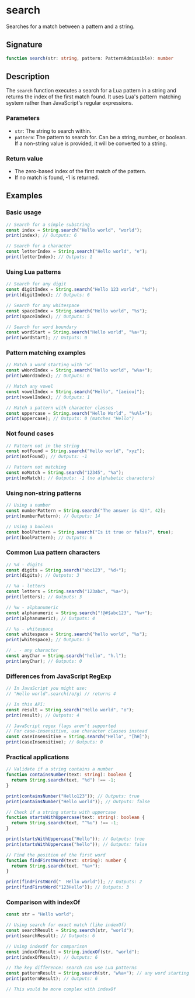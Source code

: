 # search

Searches for a match between a pattern and a string.

## Signature

```ts
function search(str: string, pattern: PatternAdmissible): number
```

## Description

The `search` function executes a search for a Lua pattern in a string and returns the index of the first match found. It uses Lua's pattern matching system rather than JavaScript's regular expressions.

### Parameters
- `str`: The string to search within.
- `pattern`: The pattern to search for. Can be a string, number, or boolean. If a non-string value is provided, it will be converted to a string.

### Return value
- The zero-based index of the first match of the pattern.
- If no match is found, -1 is returned.

## Examples

### Basic usage

```ts
// Search for a simple substring
const index = String.search("Hello world", "world");
print(index); // Outputs: 6

// Search for a character
const letterIndex = String.search("Hello world", "e");
print(letterIndex); // Outputs: 1
```

### Using Lua patterns

```ts
// Search for any digit
const digitIndex = String.search("Hello 123 world", "%d");
print(digitIndex); // Outputs: 6

// Search for any whitespace
const spaceIndex = String.search("Hello world", "%s");
print(spaceIndex); // Outputs: 5

// Search for word boundary
const wordStart = String.search("Hello world", "%a+");
print(wordStart); // Outputs: 0
```

### Pattern matching examples

```ts
// Match a word starting with 'w'
const wWordIndex = String.search("Hello world", "w%a+");
print(wWordIndex); // Outputs: 6

// Match any vowel
const vowelIndex = String.search("Hello", "[aeiou]");
print(vowelIndex); // Outputs: 1

// Match a pattern with character classes
const uppercase = String.search("Hello World", "%u%l+");
print(uppercase); // Outputs: 0 (matches "Hello")
```

### Not found cases

```ts
// Pattern not in the string
const notFound = String.search("Hello world", "xyz");
print(notFound); // Outputs: -1

// Pattern not matching
const noMatch = String.search("12345", "%a");
print(noMatch); // Outputs: -1 (no alphabetic characters)
```

### Using non-string patterns

```ts
// Using a number
const numberPattern = String.search("The answer is 42!", 42);
print(numberPattern); // Outputs: 14

// Using a boolean
const boolPattern = String.search("Is it true or false?", true);
print(boolPattern); // Outputs: 6
```

### Common Lua pattern characters

```ts
// %d - digits
const digits = String.search("abc123", "%d+");
print(digits); // Outputs: 3

// %a - letters
const letters = String.search("123abc", "%a+");
print(letters); // Outputs: 3

// %w - alphanumeric
const alphanumeric = String.search("!@#$abc123", "%w+");
print(alphanumeric); // Outputs: 4

// %s - whitespace
const whitespace = String.search("hello world", "%s");
print(whitespace); // Outputs: 5

// . - any character
const anyChar = String.search("hello", "h.l");
print(anyChar); // Outputs: 0
```

### Differences from JavaScript RegExp

```ts
// In JavaScript you might use:
// "Hello world".search(/o/g) // returns 4

// In this API:
const result = String.search("Hello world", "o");
print(result); // Outputs: 4

// JavaScript regex flags aren't supported
// For case-insensitive, use character classes instead
const caseInsensitive = String.search("Hello", "[hH]");
print(caseInsensitive); // Outputs: 0
```

### Practical applications

```ts
// Validate if a string contains a number
function containsNumber(text: string): boolean {
  return String.search(text, "%d") !== -1;
}

print(containsNumber("Hello123")); // Outputs: true
print(containsNumber("Hello world")); // Outputs: false

// Check if a string starts with uppercase
function startsWithUppercase(text: string): boolean {
  return String.search(text, "^%u") !== -1;
}

print(startsWithUppercase("Hello")); // Outputs: true
print(startsWithUppercase("hello")); // Outputs: false

// Find the position of the first word
function findFirstWord(text: string): number {
  return String.search(text, "%a+");
}

print(findFirstWord("  Hello world")); // Outputs: 2
print(findFirstWord("123Hello")); // Outputs: 3
```

### Comparison with indexOf

```ts
const str = "Hello world";

// Using search for exact match (like indexOf)
const searchResult = String.search(str, "world");
print(searchResult); // Outputs: 6

// Using indexOf for comparison
const indexOfResult = String.indexOf(str, "world");
print(indexOfResult); // Outputs: 6

// The key difference: search can use Lua patterns
const patternResult = String.search(str, "w%a+"); // any word starting with 'w'
print(patternResult); // Outputs: 6

// This would be more complex with indexOf
```
